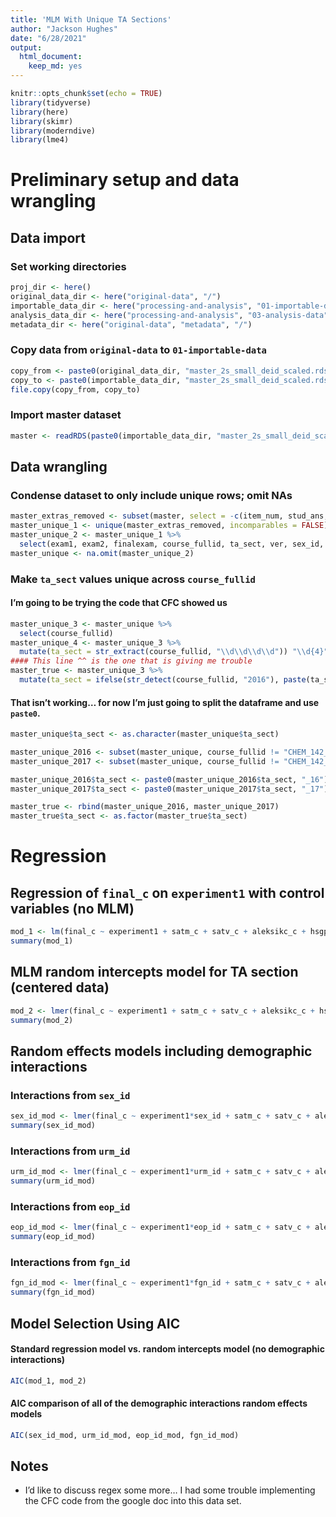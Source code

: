 ```yaml
---
title: 'MLM With Unique TA Sections'
author: "Jackson Hughes"
date: "6/28/2021"
output: 
  html_document:
    keep_md: yes
---
```


```r
knitr::opts_chunk$set(echo = TRUE)
library(tidyverse)
library(here)
library(skimr)
library(moderndive)
library(lme4)
```

# Preliminary setup and data wrangling

## Data import

### Set working directories

```r
proj_dir <- here()
original_data_dir <- here("original-data", "/")
importable_data_dir <- here("processing-and-analysis", "01-importable-data", "/")
analysis_data_dir <- here("processing-and-analysis", "03-analysis-data", "/")
metadata_dir <- here("original-data", "metadata", "/")
```

### Copy data from `original-data` to `01-importable-data`

```r
copy_from <- paste0(original_data_dir, "master_2s_small_deid_scaled.rds")
copy_to <- paste0(importable_data_dir, "master_2s_small_deid_scaled.rds")
file.copy(copy_from, copy_to)
```

### Import master dataset

```r
master <- readRDS(paste0(importable_data_dir, "master_2s_small_deid_scaled.rds"))
```

## Data wrangling

### Condense dataset to only include unique rows; omit NAs

```r
master_extras_removed <- subset(master, select = -c(item_num, stud_ans, exam_key, corr, bloom_rating, complexity_rating_mean, complexity_rating_median, item_code, stem))
master_unique_1 <- unique(master_extras_removed, incomparables = FALSE)
master_unique_2 <- master_unique_1 %>% 
  select(exam1, exam2, finalexam, course_fullid, ta_sect, ver, sex_id, urm_id, eop_id, fgn_id, satverbal, satmath, high_sch_gpa, mastered_topics_initial_kc, experiment1, satm_c, satv_c, aleksikc_c, hsgpa_c, final_c, satm_z, satv_z, aleksikc_z, hsgpa_z, final_z)
master_unique <- na.omit(master_unique_2)
```

### Make `ta_sect` values unique across `course_fullid`

#### I'm going to be trying the code that CFC showed us

```r
master_unique_3 <- master_unique %>% 
  select(course_fullid)
master_unique_4 <- master_unique_3 %>% 
  mutate(ta_sect = str_extract(course_fullid, "\\d\\d\\d\\d")) "\\d{4}"
#### This line ^^ is the one that is giving me trouble
master_true <- master_unique_3 %>% 
  mutate(ta_sect = ifelse(str_detect(course_fullid, "2016"), paste(ta_sect, "16", sep = "_"), paste(ta_sect, "17", sep = "_")))
```

#### That isn't working... for now I'm just going to split the dataframe and use `paste0`.

```r
master_unique$ta_sect <- as.character(master_unique$ta_sect)

master_unique_2016 <- subset(master_unique, course_fullid != "CHEM_142_A_2017_4" & course_fullid != "CHEM_142_B_2017_4")
master_unique_2017 <- subset(master_unique, course_fullid != "CHEM_142_A_2016_4" & course_fullid != "CHEM_142_B_2016_4")

master_unique_2016$ta_sect <- paste0(master_unique_2016$ta_sect, "_16")
master_unique_2017$ta_sect <- paste0(master_unique_2017$ta_sect, "_17")

master_true <- rbind(master_unique_2016, master_unique_2017)
master_true$ta_sect <- as.factor(master_true$ta_sect)
```

# Regression

## Regression of `final_c` on `experiment1` with control variables (no MLM)

```r
mod_1 <- lm(final_c ~ experiment1 + satm_c + satv_c + aleksikc_c + hsgpa_c, data = master_true)
summary(mod_1)
```

## MLM random intercepts model for TA section (centered data)

```r
mod_2 <- lmer(final_c ~ experiment1 + satm_c + satv_c + aleksikc_c + hsgpa_c + (1|ta_sect), data = master_true)
summary(mod_2)
```

## Random effects models including demographic interactions

### Interactions from `sex_id`

```r
sex_id_mod <- lmer(final_c ~ experiment1*sex_id + satm_c + satv_c + aleksikc_c + hsgpa_c + (1|ta_sect), data = master_true)
summary(sex_id_mod)
```

### Interactions from `urm_id`

```r
urm_id_mod <- lmer(final_c ~ experiment1*urm_id + satm_c + satv_c + aleksikc_c + hsgpa_c + (1|ta_sect), data = master_true)
summary(urm_id_mod)
```

### Interactions from `eop_id`

```r
eop_id_mod <- lmer(final_c ~ experiment1*eop_id + satm_c + satv_c + aleksikc_c + hsgpa_c + (1|ta_sect), data = master_true)
summary(eop_id_mod)
```

### Interactions from `fgn_id`

```r
fgn_id_mod <- lmer(final_c ~ experiment1*fgn_id + satm_c + satv_c + aleksikc_c + hsgpa_c + (1|ta_sect), data = master_true)
summary(fgn_id_mod)
```

## Model Selection Using AIC

#### Standard regression model vs. random intercepts model (no demographic interactions)

```r
AIC(mod_1, mod_2)
```

#### AIC comparison of all of the demographic interactions random effects models

```r
AIC(sex_id_mod, urm_id_mod, eop_id_mod, fgn_id_mod)
```

## Notes
* I'd like to discuss regex some more... I had some trouble implementing the CFC code from the google doc into this data set.